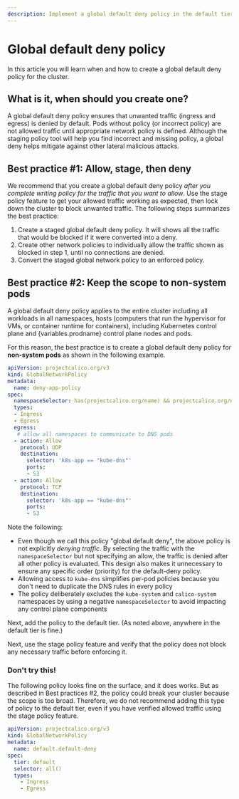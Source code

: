 ```yaml
---
description: Implement a global default deny policy in the default tier to block unwanted traffic.
---
```



# Global default deny policy

In this article you will learn when and how to create a global default deny policy for the cluster.

## What is it, when should you create one?

A global default deny policy ensures that unwanted traffic (ingress and egress) is denied by default. Pods without policy (or incorrect policy) are not allowed traffic until appropriate network policy is defined. Although the staging policy tool will help you find incorrect and missing policy, a global deny helps mitigate against other lateral malicious attacks.

## Best practice #1: Allow, stage, then deny

We recommend that you create a global default deny policy _after you complete writing policy for the traffic that you want to allow_. Use the stage policy feature to get your allowed traffic working as expected, then lock down the cluster to block unwanted traffic. The following steps summarizes the best practice:

1. Create a staged global default deny policy. It will shows all the traffic that would be blocked if it were converted into a deny.
1. Create other network policies to individually allow the traffic shown as blocked in step 1, until no connections are denied.
1. Convert the staged global network policy to an enforced policy.

## Best practice #2: Keep the scope to non-system pods

A global default deny policy applies to the entire cluster including all workloads in all namespaces, hosts (computers that run the hypervisor for VMs, or container runtime for containers), including Kubernetes control plane and {variables.prodname} control plane nodes and pods.

For this reason, the best practice is to create a global default deny policy for **non-system pods** as shown in the following example.

```yaml
apiVersion: projectcalico.org/v3
kind: GlobalNetworkPolicy
metadata:
  name: deny-app-policy
spec:
  namespaceSelector: has(projectcalico.org/name) && projectcalico.org/name not in {"kube-system", "calico-system"}
  types:
  - Ingress
  - Egress
  egress:
   # allow all namespaces to communicate to DNS pods
  - action: Allow
    protocol: UDP
    destination:
      selector: 'k8s-app == "kube-dns"'
      ports:
      - 53
  - action: Allow
    protocol: TCP
    destination:
      selector: 'k8s-app == "kube-dns"'
      ports:
      - 53
```

Note the following:

- Even though we call this policy "global default deny", the above policy is not explicitly _denying traffic_. By selecting the traffic with the `namespaceSelector` but not specifying an allow, the traffic is denied after all other policy is evaluated. This design also makes it unnecessary to ensure any specific order (priority) for the default-deny policy.
- Allowing access to `kube-dns` simplifies per-pod policies because you don't need to duplicate the DNS rules in every policy
- The policy deliberately excludes the `kube-system` and `calico-system` namespaces by using a negative `namespaceSelector` to avoid impacting any control plane components

Next, add the policy to the default tier. (As noted above, anywhere in the default tier is fine.)

Next, use the stage policy feature and verify that the policy does not block any necessary traffic before enforcing it.

### Don't try this!

The following policy looks fine on the surface, and it does works. But as described in Best practices #2, the policy could break your cluster because the scope is too broad. Therefore, we do not recommend adding this type of policy to the default tier, even if you have verified allowed traffic using the stage policy feature.

```yaml
apiVersion: projectcalico.org/v3
kind: GlobalNetworkPolicy
metadata:
  name: default.default-deny
spec:
  tier: default
  selector: all()
  types:
    - Ingress
    - Egress
```
